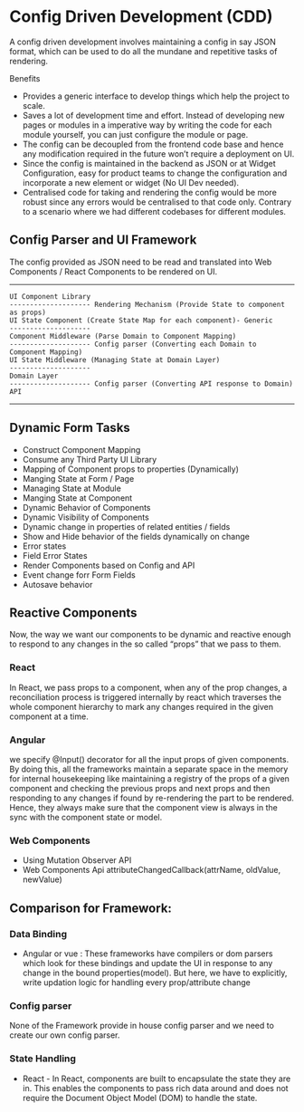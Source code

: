 # Config Driven Development (CDD)

A config driven development involves maintaining a config in say JSON format, which can be used to do all the mundane and repetitive tasks of rendering.

Benefits

- Provides a generic interface to develop things which help the project to scale.
- Saves a lot of development time and effort. Instead of developing new pages or modules in a imperative way by writing the code for each module yourself, you can just configure the module or page.
- The config can be decoupled from the frontend code base and hence any modification required in the future won’t require a deployment on UI.
- Since the config is maintained in the backend as JSON or at Widget Configuration, easy for product teams to change the configuration and incorporate a new element or widget (No UI Dev needed).
- Centralised code for taking and rendering the config would be more robust since any errors would be centralised to that code only. Contrary to a scenario where we had different codebases for different modules.

## Config Parser and UI Framework

The config provided as JSON need to be read and translated into Web Components / React Components to be rendered on UI.

---

    UI Component Library
    -------------------- Rendering Mechanism (Provide State to component as props)
    UI State Component (Create State Map for each component)- Generic
    --------------------
    Component Middleware (Parse Domain to Component Mapping)
    -------------------- Config parser (Converting each Domain to Component Mapping)
    UI State Middleware (Managing State at Domain Layer)
    --------------------
    Domain Layer
    -------------------- Config parser (Converting API response to Domain)
    API

---

## Dynamic Form Tasks

- Construct Component Mapping
- Consume any Third Party UI Library
- Mapping of Component props to properties (Dynamically)
- Manging State at Form / Page
- Managing State at Module
- Manging State at Component
- Dynamic Behavior of Components
- Dynamic Visibility of Components
- Dynamic change in properties of related entities / fields
- Show and Hide behavior of the fields dynamically on change
- Error states
- Field Error States
- Render Components based on Config and API
- Event change forr Form Fields
- Autosave behavior

## Reactive Components

Now, the way we want our components to be dynamic and reactive enough to respond to any changes in the so called “props” that we pass to them.

### React

In React, we pass props to a component, when any of the prop changes, a reconciliation process is triggered internally by react which traverses the whole component hierarchy to mark any changes required in the given component at a time.

### Angular

we specify @Input() decorator for all the input props of given components. By doing this, all the frameworks maintain a separate space in the memory for internal housekeeping like maintaining a registry of the props of a given component and checking the previous props and next props and then responding to any changes if found by re-rendering the part to be rendered. Hence, they always make sure that the component view is always in the sync with the component state or model.

### Web Components

- Using Mutation Observer API
- Web Components Api attributeChangedCallback(attrName, oldValue, newValue)

## Comparison for Framework:

### Data Binding

- Angular or vue : These frameworks have compilers or dom parsers which look for these bindings and update the UI in response to any change in the bound properties(model). But here, we have to explicitly, write updation logic for handling every prop/attribute change

### Config parser

None of the Framework provide in house config parser and we need to create our own config parser.

### State Handling

- React - In React, components are built to encapsulate the state they are in. This enables the components to pass rich data around and does not require the Document Object Model (DOM) to handle the state.
